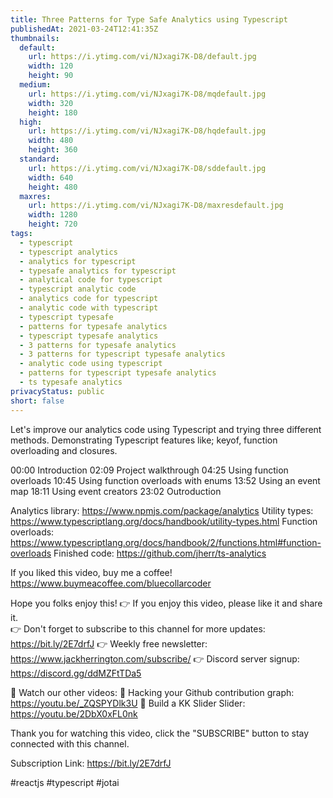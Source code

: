```yaml
---
title: Three Patterns for Type Safe Analytics using Typescript
publishedAt: 2021-03-24T12:41:35Z
thumbnails:
  default:
    url: https://i.ytimg.com/vi/NJxagi7K-D8/default.jpg
    width: 120
    height: 90
  medium:
    url: https://i.ytimg.com/vi/NJxagi7K-D8/mqdefault.jpg
    width: 320
    height: 180
  high:
    url: https://i.ytimg.com/vi/NJxagi7K-D8/hqdefault.jpg
    width: 480
    height: 360
  standard:
    url: https://i.ytimg.com/vi/NJxagi7K-D8/sddefault.jpg
    width: 640
    height: 480
  maxres:
    url: https://i.ytimg.com/vi/NJxagi7K-D8/maxresdefault.jpg
    width: 1280
    height: 720
tags:
  - typescript
  - typescript analytics
  - analytics for typescript
  - typesafe analytics for typescript
  - analytical code for typescript
  - typescript analytic code
  - analytics code for typescript
  - analytic code with typescript
  - typescript typesafe
  - patterns for typesafe analytics
  - typescript typesafe analytics
  - 3 patterns for typesafe analytics
  - 3 patterns for typescript typesafe analytics
  - analytic code using typescript
  - patterns for typescript typesafe analytics
  - ts typesafe analytics
privacyStatus: public
short: false
---
```

  
  Let's improve our analytics code using Typescript and trying three different methods. Demonstrating Typescript features like; keyof, function overloading and closures.

00:00 Introduction
02:09 Project walkthrough
04:25 Using function overloads
10:45 Using function overloads with enums
13:52 Using an event map
18:11 Using event creators
23:02 Outroduction

Analytics library: https://www.npmjs.com/package/analytics
Utility types: https://www.typescriptlang.org/docs/handbook/utility-types.html
Function overloads: https://www.typescriptlang.org/docs/handbook/2/functions.html#function-overloads
Finished code: https://github.com/jherr/ts-analytics

If you liked this video, buy me a coffee! https://www.buymeacoffee.com/bluecollarcoder

Hope you folks enjoy this!
👉 If you enjoy this video, please like it and share it.    
👉 Don't forget to subscribe to this channel for more updates: https://bit.ly/2E7drfJ
👉 Weekly free newsletter: https://www.jackherrington.com/subscribe/
👉 Discord server signup: https://discord.gg/ddMZFtTDa5

💢 Watch our other videos:
💟 Hacking your Github contribution graph: https://youtu.be/_ZQSPYDlk3U
💟 Build a KK Slider Slider: https://youtu.be/2DbX0xFL0nk

Thank you for watching this video, click the "SUBSCRIBE" button to stay connected with this channel. 

Subscription Link:  https://bit.ly/2E7drfJ

#reactjs #typescript #jotai
  
